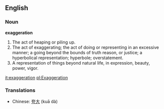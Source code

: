 ==English==

===Noun===

'''exaggeration'''

#The act of heaping or piling up.
#The act of exaggerating; the act of doing or representing in an excessive manner; a going beyond the bounds of truth reason, or justice; a hyperbolical representation; hyperbole; overstatement.
#A representation of things beyond natural life, in expression, beauty, power, vigor.

[[it:exaggeration]]
[[pl:Exaggeration]]

===Translations===
*Chinese: [[夸大]] (kuā dà)